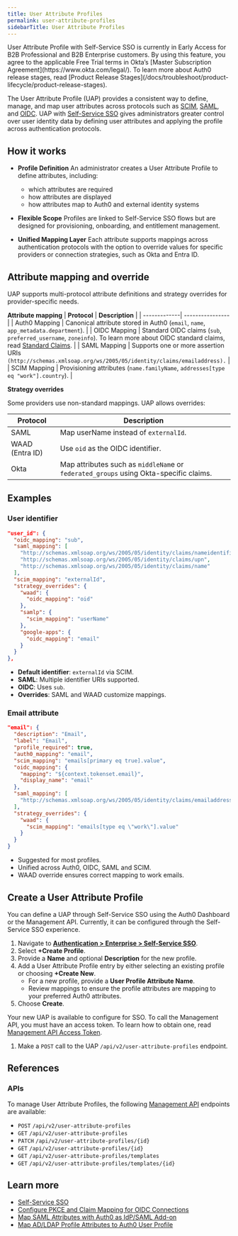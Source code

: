 ```yaml
---
title: User Attribute Profiles
permalink: user-attribute-profiles
sidebarTitle: User Attribute Profiles
---
```


<Warning>
User Attribute Profile with Self-Service SSO is currently in Early Access for B2B Professional and B2B Enterprise customers. By using this feature, you agree to the applicable Free Trial terms in Okta’s [Master Subscription Agreement](https://www.okta.com/legal/). To learn more about Auth0 release stages, read [Product Release Stages](/docs/troubleshoot/product-lifecycle/product-release-stages).
</Warning>

The User Attribute Profile (UAP) provides a consistent way to define, manage, and map user attributes across protocols such as [SCIM](/docs/authenticate/protocols/scim), [SAML](/docs/authenticate/protocols/saml), and [OIDC](/docs/authenticate/login/oidc-conformant-authentication). UAP with [Self-Service SSO](/docs/authenticate/enterprise-connections/self-service-SSO) gives administrators greater control over user identity data by defining user attributes and applying the profile across authentication protocols.

## How it works
* **Profile Definition**
An administrator creates a User Attribute Profile to define attributes, including: 
    - which attributes are required
    - how attributes are displayed 
    - how attributes map to Auth0 and external identity systems

* **Flexible Scope**
Profiles are linked to Self-Service SSO flows but are designed for provisioning, onboarding, and entitlement management.

* **Unified Mapping Layer**
Each attribute supports mappings across authentication protocols with the option to override values for specific providers or connection strategies, such as Okta and Entra ID.

## Attribute mapping and override
UAP supports multi-protocol attribute definitions and strategy overrides for provider-specific needs.

**Attribute mapping**
| **Protocol** | **Description** |
| -------------| ----------------|
| Auth0 Mapping | Canonical attribute stored in Auth0 (`email`, `name`, `app_metadata.department`). |
| OIDC Mapping | Standard OIDC claims (`sub`, `preferred_username`, `zoneinfo`). To learn more about OIDC standard claims, read [Standard Claims](https://openid.net/specs/openid-connect-core-1_0.html#StandardClaims). |
| SAML Mapping | Supports one or more assertion URIs `(http://schemas.xmlsoap.org/ws/2005/05/identity/claims/emailaddress).` |
| SCIM Mapping | Provisioning attributes (`name.familyName`, `addresses[type eq "work"].country`). |

**Strategy overrides**

Some providers use non-standard mappings. UAP allows overrides:

| **Protocol** | **Description** |
| -------------| ----------------|
| SAML | Map userName instead of `externalId`. |
| WAAD (Entra ID) | Use `oid` as the OIDC identifier. |
| Okta | Map attributes such as `middleNam`e or `federated_groups` using Okta-specific claims. |


## Examples
### User identifier
```json
"user_id": {
  "oidc_mapping": "sub",
  "saml_mapping": [
    "http://schemas.xmlsoap.org/ws/2005/05/identity/claims/nameidentifier",
    "http://schemas.xmlsoap.org/ws/2005/05/identity/claims/upn",
    "http://schemas.xmlsoap.org/ws/2005/05/identity/claims/name"
  ],
  "scim_mapping": "externalId",
  "strategy_overrides": {
    "waad": {
      "oidc_mapping": "oid"
    },
    "samlp": {
      "scim_mapping": "userName"
    },
    "google-apps": {
      "oidc_mapping": "email"
    }
  }
},
```
* **Default identifier**: `externalId` via SCIM.
* **SAML**: Multiple identifier URIs supported.
* **OIDC**: Uses `sub`.
*  **Overrides**: SAML and WAAD customize mappings.

### Email attribute
```json
"email": {
  "description": "Email",
  "label": "Email",
  "profile_required": true,
  "auth0_mapping": "email",
  "scim_mapping": "emails[primary eq true].value",
  "oidc_mapping": {
    "mapping": "${context.tokenset.email}",
    "display_name": "email"
  },
  "saml_mapping": [
    "http://schemas.xmlsoap.org/ws/2005/05/identity/claims/emailaddress"
  ],
  "strategy_overrides": {
    "waad": {
      "scim_mapping": "emails[type eq \"work\"].value"
    }
  }
}
```
* Suggested for most profiles.
* Unified across Auth0, OIDC, SAML and SCIM.
* WAAD override ensures correct mapping to work emails.

## Create a User Attribute Profile

You can define a UAP through Self-Service SSO using the Auth0 Dashboard or the Management API. Currently, it can be configured through the Self-Service SSO experience.
<Tabs>
    <Tab title="Auth0 Dashboard">
1. Navigate to [**Authentication > Enterprise > Self-Service SSO**](http://manage.auth0.com/*/connections/enterprise/self-service-profiles).
2. Select **+Create Profile**.
3. Provide a **Name** and optional **Description** for the new profile.
4. Add a User Attribute Profile entry by either selecting an existing profile or choosing **+Create New**.
     * For a new profile, provide a **User Profile Attribute Name**.
     * Review mappings to ensure the profile attributes are mapping to your preferred Auth0 attributes.
5. Choose **Create**.

Your new UAP is available to configure for SSO.
</Tab>
<Tab title="Management API">
To call the Management API, you must have an access token. To learn how to obtain one, read [Management API Access Token](/docs/secure/tokens/access-tokens/management-api-access-tokens).
1. Make a `POST` call to the UAP `/api/v2/user-attribute-profiles` endpoint.
</Tab>
</Tabs>

## References
### APIs
To manage User Attribute Profiles, the following [Management API](https://auth0.com/docs/api/management/v2/introduction) endpoints are available:
* `POST` `/api/v2/user-attribute-profiles`
* `GET` `/api/v2/user-attribute-profiles`
* `PATCH` `/api/v2/user-attribute-profiles/{id}`
* `GET` `/api/v2/user-attribute-profiles/{id}`
* `GET` `/api/v2/user-attribute-profiles/templates`
* `GET` `/api/v2/user-attribute-profiles/templates/{id}`

## Learn more
* [Self-Service SSO](/docs/authenticate/enterprise-connections/self-service-SSO)
* [Configure PKCE and Claim Mapping for OIDC Connections](/docs/authenticate/identity-providers/enterprise-identity-providers/configure-pkce-claim-mapping-for-oidc)
* [Map SAML Attributes with Auth0 as IdP/SAML Add-on](/docs/authenticate/protocols/saml/saml-configuration/saml-attribute-mapping-examples)
* [Map AD/LDAP Profile Attributes to Auth0 User Profile](/docs/authenticate/protocols/saml/saml-configuration/saml-attribute-mapping-examples)